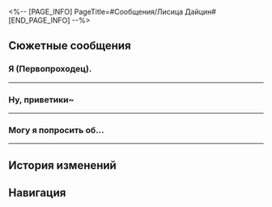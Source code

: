 <%-- [PAGE_INFO]
PageTitle=#Сообщения/Лисица Дайцин#
[END_PAGE_INFO] --%>
{{Сообщение Инфобокс
|id          = 34
|Изображение = НИП Лисица Дайцин Иконка.png
|Тип         = НИП
|Отправитель = Лисица Дайцин
|ПодписьСоо  = Симпатичная девушка
|Фракция     = Лофу Сяньчжоу
}}

==Сюжетные сообщения==
===Я (Первопроходец).===
{{Сообщения
|условие_получения = 
|текст =
:'''(Первопроходец):''' Я (Первопроходец).
:{{Диалог|Предупреждение}} Приветствие отображается выше.
:'''Лисица Дайцин:''' Ваш запрос на добавление в друзья принят. Теперь вы можете начать общение в чате.
:'''Лисица Дайцин:''' Добро пожаловать, {{MC|м=одинокий путешественник|ж=одинокая путешественница}}.
:'''Лисица Дайцин:''' Я слышала, что произошло. Наша встреча в этом океане незнакомцев может быть судьбоносной.
:'''Лисица Дайцин:''' С сегодняшнего дня я твой друг, которому ты можешь доверить все свои секреты. Я никому ничего не расскажу и прошу тебя о том же.
:{Выбор} Я не верю, что ты та, за кого себя выдаёшь.
::'''(Первопроходец):''' Правда? Ты же просто хорошая имитация, да?
::'''Лисица Дайцин:''' Неужели я недостойна твоего доверия? Прискорбно, но это твоё дело.
:{Выбор} Я никому ничего не скажу.
::'''(Первопроходец):''' Не волнуйся, я ничего никому не расскажу.
::'''Лисица Дайцин:''' Вот и славно. Пусть это будет нашим уговором.
:'''Лисица Дайцин:''' Это фото - мой подарок на наше знакомство. Надеюсь, скоро мы узнаем друг друга поближе.
:'''Лисица Дайцин:''' [[Файл:Message Kafka Selfie.png|256px]]
}}
----

===Ну, приветики~===
{{Сообщения
|условие_получения = 
|текст =
:'''(Первопроходец):''' Ну, приветики~
:{Выбор} Кинь меня на деньги, а?
::'''(Первопроходец):''' Это странно звучит, но ты не могла бы меня на деньги кинуть?
::'''Лисица Дайцин:''' ???
:{Выбор} Госпожа, я не {{MC|ж=ела|м=ел}} шесть дней.
::'''(Первопроходец):''' Госпожа, не вышлешь мне пару-тройку кредитов? У меня семеро по лавкам кушать просят.
::'''Лисица Дайцин:''' ???
:'''(Первопроходец):''' Ой, извини, кошка смартфон стащила. Так на чём мы остановились?
:'''Лисица Дайцин:''' Хи-хи, а ты {{MC|ж=забавная|м=забавный}}.
:'''Лисица Дайцин:''' Я слышала, что ты не с Сяньчжоу. Так откуда же ты? Я живу в этом уголке Сяньчжоу, но могу тебя повстречать среди безбрежного океана звёзд, какое это счастье.
:{Выбор} Да! Какое счастье!
::'''(Первопроходец):''' Я полагаю, что это и есть чудо вероятности - судьбы.
:{Выбор} Вообще-то, я тебя {{MC|ж=искала|м=искал}}...
::'''(Первопроходец):''' Вообще-то, мне подруга дала твой контакт... Твой агент тебе не сказал?
::'''Лисица Дайцин:''' Сказал. Хоть твоё появление и напугало моего агента... но он оценил твой энтузиазм.
:'''Лисица Дайцин:''' Посреди бескрайней галактики мы встречаемся, узнаём друг друга и становимся важной частью жизни очень многих людей. Однако в сердце каждого человека не так много места, и драгоценных моментов, которые мы можем создать вместе, совсем мало...
:'''Лисица Дайцин:''' Интересно, можем ли мы войти в сердца друг друга...
:{Выбор} Ты в моём сердце.
::'''(Первопроходец):''' Я уже! Уже!
::'''Лисица Дайцин:''' Ах, неужели ты {{MC|ж=кокетка|м=ловелас}}, что бросается легкомысленными обещаниями?
::'''Лисица Дайцин:''' О, какой жалкой я была бы! Я не хочу твоей жалости. Даже если я всего лишь случайный прохожий в твоей жизни, я сделаю всё возможное, чтобы стать той, кого ты никогда не забудешь.
:{Выбор} Ты такая легкомысленная...
::'''(Первопроходец):''' Извини, у меня уже кое-кто есть.
::'''Лисица Дайцин:''' Как мило. Я очень завидую этому человеку. Вы, должно быть, вместе пережили немало весёлых и важных событий?
::'''Лисица Дайцин:''' Но я изо всех сил постараюсь занять уголок в твоём сердце. Даже самого маленького будет достаточно.
:'''Лисица Дайцин:''' Ой, меня дедушка зовёт... Давай попозже поболтаем.
}}
----

===Могу я попросить об...===
{{Сообщения
|условие_получения = 
|текст =
:'''Лисица Дайцин:''' Могу я попросить об одолжении? Есть кое-что, чем я хотела бы поделиться. И ты подходишь лучше всех.
:'''Лисица Дайцин:''' Дедушка мой начал стареть, хотя мы, лисий народ, почти не подвержены влиянию времени. Должно быть, ноша его тяжела.
:'''Лисица Дайцин:''' Я хотела всегда оставаться рядом с ним и помогать ему собирать чайные листья. Но он настаивает, чтобы я уехала с плантации в Приют звёздных яликов. Если я его покину, ему будет одиноко, да?
:{Выбор} Как ты так быстро печатаешь?
::'''(Первопроходец):''' Как ты так быстро печатаешь?
::'''Лисица Дайцин:''' Практика.
:{Выбор} Почаще приезжай домой.
::'''(Первопроходец):''' Тебе следует почаще бывать дома, может быть, тогда для него ничего не изменится.
::'''Лисица Дайцин:''' Потом я поняла, почему дедушка так настойчив. Он беспокоится, что мне будет тяжело. Это меня тронуло.
:{Выбор} Пей больше тёплой воды.
::'''(Первопроходец):''' Если тебе тяжело или у тебя стресс - пей больше тёплой воды.
::'''Лисица Дайцин:''' Благодарю за заботу. Но я не думаю, что тёплая вода поможет справиться с тяготами и стрессом.
:'''Лисица Дайцин:''' Ни за что не угадаешь, чем я сейчас занимаюсь. Прямо сейчас я помогаю своему дедушке. Он обрабатывает чайные листья.
:'''Лисица Дайцин:''' Однажды я серьёзно заболела. Моя семья потратила много денег на моё лечение... Дедушке, должно быть, трудно в одиночку обрабатывать чайные листья. Теперь, когда я здорова, я хочу помочь.
:{Выбор} Как ты так быстро печатаешь?
::'''(Первопроходец):''' Как ты так быстро печатаешь?
::'''Лисица Дайцин:''' ...
:{Выбор} У тебя доброе сердце.
::'''(Первопроходец):''' Ты такая добрая девушка из лисьего народа.
::'''Лисица Дайцин:''' Ты только {{MC|ж=заметила|м=заметил}}? Давно бы пора.
:{Выбор} Пей больше тёплой воды.
::'''(Первопроходец):''' Если тебе тяжело или у тебя стресс - пей больше тёплой воды.
::'''Лисица Дайцин:''' ...
:'''Лисица Дайцин:''' ...Хочешь попробовать чай моего дедушки? Вообще-то, он для клиентов, но я могу занести тебе немного по пути. Дедушка сказал, что раз ты обо мне беспокоишься, нужно угостить тебя чаем.
:'''Лисица Дайцин:''' Он сказал, что для {{MC|ж=лучшей подруги|м=лучшего друга}} его внучки специальная цена: 5600 кредитов за один лян, 10 000 кредитов за два и 25 000 за половину цзиня. Сколько ты хочешь? Дедушка тяжело трудился, и не может отдать чай бесплатно. Надеюсь, ты понимаешь.
:{Выбор} Как ты так быстро печатаешь?
::'''(Первопроходец):''' Как ты так быстро печатаешь?
::'''Лисица Дайцин:''' Да при чём тут это?! Чай купи! Сколько берёшь?
:{Выбор} Пожалуй, куплю немного.
::'''(Первопроходец):''' Я хочу вам помочь, поэтому куплю немного чайных листьев.
::{{Диалог|Предупреждение}} У Лисицы Дайцин включена проверка друзей, и вас ещё нет в списке друзей. Пожалуйста, отправьте запрос на добавление в друзья. Вы можете начать общаться в чате после того, как запрос на добавление в друзья будет принят.
:{Выбор} Пей больше тёплой воды.
::'''(Первопроходец):''' Если тебе тяжело или у тебя стресс - пей больше тёплой воды.
::'''Лисица Дайцин:''' Из тёплой воды не получится хорошего чая. Не бери в голову. «Весну китовых приливов» возьмёшь?
::{{Диалог|Предупреждение}} У Лисицы Дайцин включена проверка друзей, и вас ещё нет в списке друзей. Пожалуйста, отправьте запрос на добавление в друзья. Вы можете начать общаться в чате после того, как запрос на добавление в друзья будет принят.
;(Все нижеуказанные выборы ведут к следующим вариантам)
:{Выбор} [Денежный перевод] 50 000 000
::'''(Первопроходец):''' [Денежный перевод] 50 000 000
::'''Лисица Дайцин:''' Ничего себе!
::{Выбор} [Денежный перевод] 50 000 000
:::'''(Первопроходец):''' [Денежный перевод] 50 000 000
::{Выбор} [Денежный перевод] 200 000 000
:::'''(Первопроходец):''' [Денежный перевод] 200 000 000
::'''Лисица Дайцин:''' Ты с ума {{MC|ж=сошла|м=сошёл}}?!
:{Выбор} [Денежный перевод] 200 000 000
::'''(Первопроходец):''' [Денежный перевод] 200 000 000
::'''Лисица Дайцин:''' Ты с ума {{MC|ж=сошла|м=сошёл}}?!
:{{Диалог|Предупреждение}} У Лисицы Дайцин включена проверка друзей, и вас ещё нет в списке друзей. Пожалуйста, отправьте запрос на добавление в друзья. Вы можете начать общаться в чате после того, как запрос на добавление в друзья будет принят.
}}
----

==История изменений==
{{История изменений|3.5}}

==Навигация==
{{Сообщения Навбокс}}